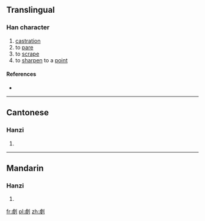 ==Translingual==

===Han character===
{{Han char|rn=18|rad=刀|as=10|sn=12|four=|canj=卜大中弓 (YKLN)|ids=⿰[[虔]][[刂]]}}

# [[castration]]
# to [[pare]]
# to [[scrape]]
# to [[sharpen]] to a [[point]]

====References====
* {{Han ref|kx=0142.410|hdz=10350.010|uh=34FA|ud=13562}}

----

==Cantonese==

===Hanzi===
{{yue-hanzi|jyut=[[gin1]], [[gin6]], [[kin4]]|y=gin1, gin6, kin4}}

# {{defn|lang=yue|sort=刀10}}

----

==Mandarin==

===Hanzi===
{{cmn-hanzi|pin=[[jiàn]] ([[jian4]])|wg=chien<sup>4</sup>}}

# {{defn|lang=cmn|sort=刀10}}

[[fr:㓺]]
[[pl:㓺]]
[[zh:㓺]]